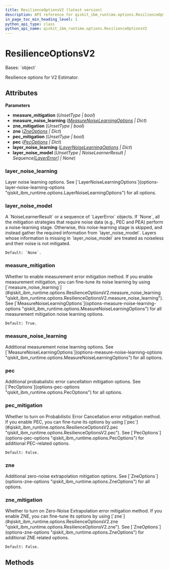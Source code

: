 ```yaml
---
title: ResilienceOptionsV2 (latest version)
description: API reference for qiskit_ibm_runtime.options.ResilienceOptionsV2 in the latest version of qiskit-ibm-runtime
in_page_toc_min_heading_level: 1
python_api_type: class
python_api_name: qiskit_ibm_runtime.options.ResilienceOptionsV2
---
```


# ResilienceOptionsV2

<Class id="qiskit_ibm_runtime.options.ResilienceOptionsV2" isDedicatedPage={true} github="https://github.com/Qiskit/qiskit-ibm-runtime/tree/stable/0.38/qiskit_ibm_runtime/options/resilience_options.py#L37-L111" signature="ResilienceOptionsV2(measure_mitigation=Unset, measure_noise_learning=<factory>, zne_mitigation=Unset, zne=<factory>, pec_mitigation=Unset, pec=<factory>, layer_noise_learning=<factory>, layer_noise_model=Unset)" modifiers="class">
  Bases: `object`

  Resilience options for V2 Estimator.

  ## Attributes

  **Parameters**

  *   **measure\_mitigation** (*UnsetType | bool*)
  *   **measure\_noise\_learning** ([*MeasureNoiseLearningOptions*](options-measure-noise-learning-options "qiskit_ibm_runtime.options.measure_noise_learning_options.MeasureNoiseLearningOptions") *| Dict*)
  *   **zne\_mitigation** (*UnsetType | bool*)
  *   **zne** ([*ZneOptions*](options-zne-options "qiskit_ibm_runtime.options.zne_options.ZneOptions") *| Dict*)
  *   **pec\_mitigation** (*UnsetType | bool*)
  *   **pec** ([*PecOptions*](options-pec-options "qiskit_ibm_runtime.options.pec_options.PecOptions") *| Dict*)
  *   **layer\_noise\_learning** ([*LayerNoiseLearningOptions*](options-layer-noise-learning-options "qiskit_ibm_runtime.options.layer_noise_learning_options.LayerNoiseLearningOptions") *| Dict*)
  *   **layer\_noise\_model** (*UnsetType | NoiseLearnerResult | Sequence\[*[*LayerError*](utils-noise-learner-result-layer-error "qiskit_ibm_runtime.utils.noise_learner_result.LayerError")*] | None*)

  ### layer\_noise\_learning

  <Attribute id="qiskit_ibm_runtime.options.ResilienceOptionsV2.layer_noise_learning" attributeTypeHint="LayerNoiseLearningOptions | Dict" attributeValue="FieldInfo(annotation=Union[LayerNoiseLearningOptions, Dict], required=False, default_factory=LayerNoiseLearningOptions)">
    Layer noise learning options. See [`LayerNoiseLearningOptions`](options-layer-noise-learning-options "qiskit_ibm_runtime.options.LayerNoiseLearningOptions") for all options.
  </Attribute>

  ### layer\_noise\_model

  <Attribute id="qiskit_ibm_runtime.options.ResilienceOptionsV2.layer_noise_model" attributeTypeHint="UnsetType | NoiseLearnerResult | Sequence[LayerError] | None" attributeValue="Unset">
    A `NoiseLearnerResult` or a sequence of `LayerError` objects. If `None`, all the mitigation strategies that require noise data (e.g., PEC and PEA) perform a noise-learning stage. Otherwise, this noise-learning stage is skipped, and instead gather the required information from `layer_noise_model`. Layers whose information is missing in `layer_noise_model` are treated as noiseless and their noise is not mitigated.

    Default: `None`.
  </Attribute>

  ### measure\_mitigation

  <Attribute id="qiskit_ibm_runtime.options.ResilienceOptionsV2.measure_mitigation" attributeTypeHint="UnsetType | bool" attributeValue="Unset">
    Whether to enable measurement error mitigation method. If you enable measurement mitigation, you can fine-tune its noise learning by using [`measure_noise_learning`](#qiskit_ibm_runtime.options.ResilienceOptionsV2.measure_noise_learning "qiskit_ibm_runtime.options.ResilienceOptionsV2.measure_noise_learning"). See [`MeasureNoiseLearningOptions`](options-measure-noise-learning-options "qiskit_ibm_runtime.options.MeasureNoiseLearningOptions") for all measurement mitigation noise learning options.

    Default: True.
  </Attribute>

  ### measure\_noise\_learning

  <Attribute id="qiskit_ibm_runtime.options.ResilienceOptionsV2.measure_noise_learning" attributeTypeHint="MeasureNoiseLearningOptions | Dict" attributeValue="FieldInfo(annotation=Union[MeasureNoiseLearningOptions, Dict], required=False, default_factory=MeasureNoiseLearningOptions)">
    Additional measurement noise learning options. See [`MeasureNoiseLearningOptions`](options-measure-noise-learning-options "qiskit_ibm_runtime.options.MeasureNoiseLearningOptions") for all options.
  </Attribute>

  ### pec

  <Attribute id="qiskit_ibm_runtime.options.ResilienceOptionsV2.pec" attributeTypeHint="PecOptions | Dict" attributeValue="FieldInfo(annotation=Union[PecOptions, Dict], required=False, default_factory=PecOptions)">
    Additional probabalistic error cancellation mitigation options. See [`PecOptions`](options-pec-options "qiskit_ibm_runtime.options.PecOptions") for all options.
  </Attribute>

  ### pec\_mitigation

  <Attribute id="qiskit_ibm_runtime.options.ResilienceOptionsV2.pec_mitigation" attributeTypeHint="UnsetType | bool" attributeValue="Unset">
    Whether to turn on Probabilistic Error Cancellation error mitigation method. If you enable PEC, you can fine-tune its options by using [`pec`](#qiskit_ibm_runtime.options.ResilienceOptionsV2.pec "qiskit_ibm_runtime.options.ResilienceOptionsV2.pec"). See [`PecOptions`](options-pec-options "qiskit_ibm_runtime.options.PecOptions") for additional PEC-related options.

    Default: False.
  </Attribute>

  ### zne

  <Attribute id="qiskit_ibm_runtime.options.ResilienceOptionsV2.zne" attributeTypeHint="ZneOptions | Dict" attributeValue="FieldInfo(annotation=Union[ZneOptions, Dict], required=False, default_factory=ZneOptions)">
    Additional zero-noise extrapolation mitigation options. See [`ZneOptions`](options-zne-options "qiskit_ibm_runtime.options.ZneOptions") for all options.
  </Attribute>

  ### zne\_mitigation

  <Attribute id="qiskit_ibm_runtime.options.ResilienceOptionsV2.zne_mitigation" attributeTypeHint="UnsetType | bool" attributeValue="Unset">
    Whether to turn on Zero-Noise Extrapolation error mitigation method. If you enable ZNE, you can fine-tune its options by using [`zne`](#qiskit_ibm_runtime.options.ResilienceOptionsV2.zne "qiskit_ibm_runtime.options.ResilienceOptionsV2.zne"). See [`ZneOptions`](options-zne-options "qiskit_ibm_runtime.options.ZneOptions") for additional ZNE related options.

    Default: False.
  </Attribute>

  ## Methods
</Class>

